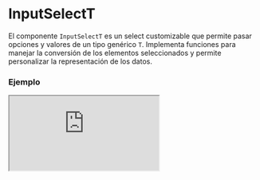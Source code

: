 
# InputSelectT

El componente `InputSelectT` es un select customizable que permite pasar opciones y valores de un tipo genérico `T`. Implementa funciones para manejar la conversión de los elementos seleccionados y permite personalizar la representación de los datos.

### Ejemplo

<Iframe src="https://fenextjs-component-storybook.vercel.app/iframe.html?args=&id=input-inputselectt--index&viewMode=story" />

### Importacion

Para importar el componente InputSelectT, se puede hacer desde fenextjs

```tsx copy
import { InputSelectT } from "fenextjs";
```

### Parametros

| Parametro | Tipo | Requerido | Default | Descripcion |
| --------- | ---- | --------- | ------- | ----------- |
| defaultValue | T | no |  | Valor por defecto seleccionado en el select. |
| value | T | no |  | Valor actualmente seleccionado. |
| options | T[] | sí |  | Lista de opciones disponibles para seleccionar. |
| onChange | (v?: T) =\> void | no |  | Función que se ejecuta cuando cambia el valor seleccionado. |
| onParse | (v?: T) =\> InputSelectItemOptionBaseProps\<T\> | sí |  | Función utilizada para convertir el valor del tipo `T` en una opción seleccionable para el componente `InputSelect`. |

### Storybook

Para ver el storybook del componente lo puede hacer con este [link](https://fenextjs-component-storybook.vercel.app/?path=/story/input-inputselectt--index)

### Usos

- Uso básico de InputSelectT

```tsx copy

const options = [{ id: 1, name: "Option 1" }, { id: 2, name: "Option 2" }];

<InputSelectT
    options={options}
    onParse={(option) => ({ label: option.name, value: option.id })}
    onChange={(selected) => console.log(selected)}
/>
```

- InputSelectT con valor por defecto

```tsx copy

const options = [{ id: 1, name: "Option 1" }, { id: 2, name: "Option 2" }];

<InputSelectT
    defaultValue={options[0]}
    options={options}
    onParse={(option) => ({ label: option.name, value: option.id })}
/>
```

